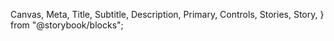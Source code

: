   Canvas,
  Meta,
  Title,
  Subtitle,
  Description,
  Primary,
  Controls,
  Stories,
  Story,
} from "@storybook/blocks";


<Meta of={PaginationStories} />
<Title />

`import {Pagination} from @nds_core/nds/Common`

<Controls />

### Usage Criteria

- `Pagination` can be used in content heavy pages to divide content and present in a limited and digestible manner
- The component can take any content as children inside a Panel
- Any number of panels can be used to paginate
- Style your content within Panel however you wish

### Pagination usage and length

Depending on the viewport and the amount of panels, the `Pagination` component may render elipsis if there are many pages. The below two examples demonstrate this on both desktop and mobile.

Note that the `copy` prop must be provided at all times for the correct accessible text.

<Canvas of={PaginationStories.Usage} />
